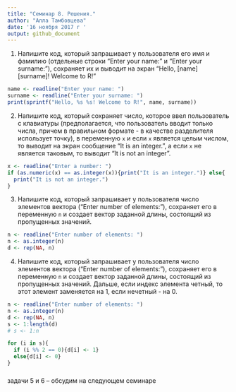 ```yaml
---
title: "Семинар 8. Решения."
author: "Алла Тамбовцева"
date: '16 ноября 2017 г '
output: github_document
---
```


1. Напишите код, который запрашивает у пользователя его имя и фамилию (отдельные строки "Enter your name: " и "Enter your surname:"), сохраняет их и выводит на экран "Hello, [name] [surname]! Welcome to R!"

```r
name <- readline("Enter your name: ")
surname <- readline("Enter your surname: ")
print(sprintf("Hello, %s %s! Welcome to R!", name, surname))
```


2. Напишите код, который сохраняет число, которое ввел пользователь с клавиатуры (предполагается, что пользователь вводит только числа, причем в правильном формате - в качестве разделителя использует точку), в переменную `x` и если `x` является целым числом, то выводит на экран сообщение "It is an integer.", а если `x` не является таковым, то выводит "It is not an integer".

```r
x <- readline("Enter a number: ")
if (as.numeric(x) == as.integer(x)){print("It is an integer.")} else{
  print("It is not an integer.")
}
```

3. Напишите код, который запрашивает у пользователя число элементов вектора ("Enter number of elements: "), сохраняет его в переменную `n` и создает вектор заданной длины, состоящий из пропущенных значений.

```r
n <- readline("Enter number of elements: ")
n <- as.integer(n)
d <- rep(NA, n)
```

4. Напишите код, который запрашивает у пользователя число элементов вектора ("Enter number of elements: "), сохраняет его в переменную `n` и создает вектор заданной длины, состоящий из пропущенных значений. Дальше, если индекс элемента четный, то этот элемент заменяется на 1, если нечетный - на 0. 

```r
n <- readline("Enter number of elements: ")
n <- as.integer(n)
d <- rep(NA, n)
s <- 1:length(d)
# s <- 1:n

for (i in s){
  if (i %% 2 == 0){d[i] <- 1}
  else{d[i] <- 0}
}
```

### 

задачи 5 и 6 -- обсудим на следующем семинаре

